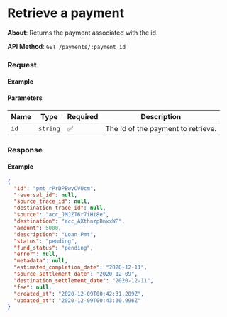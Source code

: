 
# Retrieve a payment

**About**: Returns the payment associated with the id.

**API Method**: `GET /payments/:payment_id`

### Request

#### Example
<PaymentsRetrieve />

#### Parameters

| Name | Type     | Required | Description                        |
|------|----------|----------|------------------------------------|
| `id` | `string` | ✅       | The Id of the payment to retrieve. |


### Response

#### Example

```json
{
  "id": "pmt_rPrDPEwyCVUcm",
  "reversal_id": null,
  "source_trace_id": null,
  "destination_trace_id": null,
  "source": "acc_JMJZT6r7iHi8e",
  "destination": "acc_AXthnzpBnxxWP",
  "amount": 5000,
  "description": "Loan Pmt",
  "status": "pending",
  "fund_status": "pending",
  "error": null,
  "metadata": null,
  "estimated_completion_date": "2020-12-11",
  "source_settlement_date": "2020-12-09",
  "destination_settlement_date": "2020-12-11",
  "fee": null,
  "created_at": "2020-12-09T00:42:31.209Z",
  "updated_at": "2020-12-09T00:43:30.996Z"
}
```
